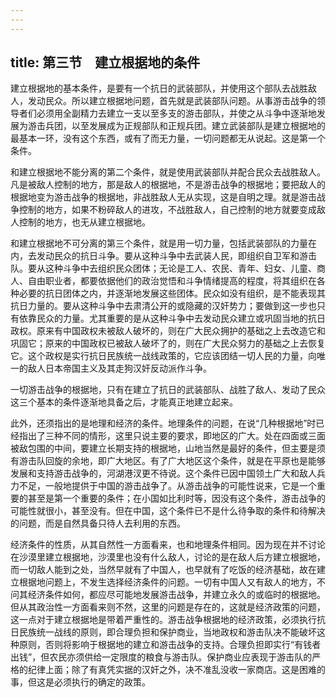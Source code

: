 ```yaml
---
---
---
```

title: 第三节　建立根据地的条件
---




建立根据地的基本条件，是要有一个抗日的武装部队，并使用这个部队去战胜敌人，发动民众。所以建立根据地问题，首先就是武装部队问题。从事游击战争的领导者们必须用全副精力去建立一支以至多支的游击部队，并使之从斗争中逐渐地发展为游击兵团，以至发展成为正规部队和正规兵团。建立武装部队是建立根据地的最基本一环，没有这个东西，或有了而无力量，一切问题都无从说起。这是第一个条件。

和建立根据地不能分离的第二个条件，就是使用武装部队并配合民众去战胜敌人。凡是被敌人控制的地方，那是敌人的根据地，不是游击战争的根据地；要把敌人的根据地变为游击战争的根据地，非战胜敌人无从实现，这是自明之理。就是游击战争控制的地方，如果不粉碎敌人的进攻，不战胜敌人，自己控制的地方就要变成敌人控制的地方，也无从建立根据地。

和建立根据地不可分离的第三个条件，就是用一切力量，包括武装部队的力量在内，去发动民众的抗日斗争。要从这种斗争中去武装人民，即组织自卫军和游击队。要从这种斗争中去组织民众团体；无论是工人、农民、青年、妇女、儿童、商人、自由职业者，都要依据他们的政治觉悟和斗争情绪提高的程度，将其组织在各种必要的抗日团体之内，并逐渐地发展这些团体。民众如没有组织，是不能表现其抗日力量的。要从这种斗争中去肃清公开的或隐藏的汉奸势力；要做到这一步也只有依靠民众的力量。尤其重要的是从这种斗争中去发动民众建立或巩固当地的抗日政权。原来有中国政权未被敌人破坏的，则在广大民众拥护的基础之上去改造它和巩固它；原来的中国政权已被敌人破坏了的，则在广大民众努力的基础之上去恢复它。这个政权是实行抗日民族统一战线政策的，它应该团结一切人民的力量，向唯一的敌人日本帝国主义及其走狗汉奸反动派作斗争。

一切游击战争的根据地，只有在建立了抗日的武装部队、战胜了敌人、发动了民众这三个基本的条件逐渐地具备之后，才能真正地建立起来。

此外，还须指出的是地理和经济的条件。地理条件的问题，在说“几种根据地”时已经指出了三种不同的情形，这里只说主要的要求，即地区的广大。处在四面或三面被敌包围的中间，要建立长期支持的根据地，山地当然是最好的条件，但主要是须有游击队回旋的余地，即广大地区。有了广大地区这个条件，就是在平原也是能够发展和支持游击战争的，河湖港汊更不待说。这个条件已因中国领土广大和敌人兵力不足，一般地提供于中国的游击战争了。从游击战争的可能性说来，它是一个重要的甚至是第一个重要的条件；在小国如比利时等，因没有这个条件，游击战争的可能性就很小，甚至没有。但在中国，这个条件已不是什么待争取的条件和待解决的问题，而是自然具备只待人去利用的东西。

经济条件的性质，从其自然性一方面看来，也和地理条件相同。因为现在并不讨论在沙漠里建立根据地，沙漠里也没有什么敌人，讨论的是在敌人后方建立根据地，而一切敌人能到之处，当然早就有了中国人，也早就有了吃饭的经济基础，故在建立根据地问题上，不发生选择经济条件的问题。一切有中国人又有敌人的地方，不问其经济条件如何，都应尽可能地发展游击战争，并建立永久的或临时的根据地。但从其政治性一方面看来则不然，这里的问题是存在的，这就是经济政策的问题，这一点对于建立根据地是带着严重性的。游击战争根据地的经济政策，必须执行抗日民族统一战线的原则，即合理负担和保护商业，当地政权和游击队决不能破坏这种原则，否则将影响于根据地的建立和游击战争的支持。合理负担即实行“有钱者出钱”，但农民亦须供给一定限度的粮食与游击队。保护商业应表现于游击队的严格的纪律上面；除了有真凭实据的汉奸之外，决不准乱没收一家商店。这是困难的事，但这是必须执行的确定的政策。